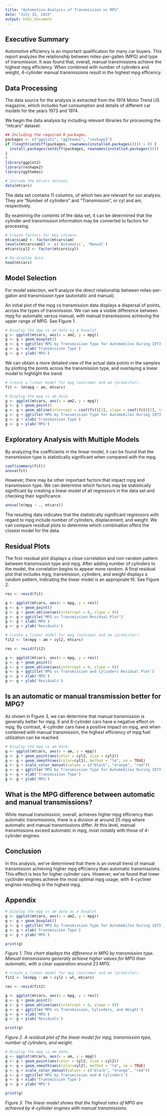 ```yaml
---
title: "Automotive Analysis of Transmission vs MPG"
date: "July 15, 2015"
output: html_document
---
```


## Executive Summary

Automotive efficiency is an important qualification for many car buyers. This report analyzes the relationship between miles-per-gallen (MPG) and type of transmission. It was found that, overall, manual transmissions achieve the highest mpg efficiency. When combined with number of cylinders and weight, 4-cylinder manual transmissions result in the highest mpg efficency.

## Data Processing

The data source for the analysis is extracted from the 1974 Motor Trend US magazine, which includes fuel consumption and details of different car models for the years 1973 and 1974.

We begin the data analysis by including relevant libraries for processing the "mtcars" dataset.

```r
## Including the required R packages.
packages <- c("ggplot2", "ggthemes", "reshape2")
if (length(setdiff(packages, rownames(installed.packages()))) > 0) {
  install.packages(setdiff(packages, rownames(installed.packages())))  
}
# 
library(ggplot2)
library(reshape2)
library(ggthemes)

# Include the mtcars dataset.
data(mtcars)
```

The data set contains 11 columns, of which two are relevant for our analysis. They are "Number of cylinders" and "Transmission", or cyl and am, respectively.

By examining the contents of the data set, it can be determined that the cylinder and transmission information may be converted to factors for processing.

```r
# Create factors for key columns.
mtcars$am2 <- factor(mtcars$am)
levels(mtcars$am2) <- c('Automatic', 'Manual')
mtcars$cyl2 <- factor(mtcars$cyl)

# Re-display data.
head(mtcars)
```

## Model Selection

For model selection, we'll analyze the direct relationship between miles-per-gallon and transmission type (automatic and manual).

An initial plot of the mpg vs transmission data displays a dispersal of points, across the types of transmission. We can see a visible difference between mpg for automatic versus manual, with manual transmissions achieving the upper range of MPG. See Figure 1.

```r
# Display the mpg vs am data as a boxplot.
g <- ggplot(mtcars, aes(x = am2, y = mpg))
g <- g + geom_boxplot()
g <- g + ggtitle('MPG by Transmission Type for Automobiles During 1973-1974')
g <- g + xlab('Transmission Type')
g <- g + ylab('MPG')
```

We can obtain a more detailed view of the actual data points in the samples by plotting the points across the transmission type, and overlaying a linear model to highlight the trend.

```r
# Create a linear model for mpg (outcome) and am (predictor).
fit <- lm(mpg ~ am, mtcars)

# Display the mpg vs am data.
g <- ggplot(mtcars, aes(x = am2, y = mpg))
g <- g + geom_point()
g <- g + geom_abline(intercept = coef(fit)[1], slope = coef(fit)[2], colour = 'red')
g <- g + ggtitle('MPG by Transmission Type for Automobiles During 1973-1974')
g <- g + xlab('Transmission Type')
g <- g + ylab('MPG')
```

## Exploratory Analysis with Multiple Models

By analyzing the coefficients in the linear model, it can be found that the transmission type is statistically significant when compared with the mpg.

```r
coef(summary(fit))
anova(fit)
```

However, there may be other important factors that impact mpg and transmission type. We can determine which factors may be statistically significant by creating a linear model of all regressors in the data set and checking their significance.

```r
anova(lm(mpg ~ ., mtcars))
```

The resulting data indicates that the statistically significant regressors with regard to mpg include number of cylinders, displacement, and weight. We can compare residual plots to determine which combination offers the closest model for the data.

## Residual Plots

The first residual plot displays a close correlation and non-random pattern between transmission type and mpg. After adding number of cylinders to the model, the correlation begins to appear more random. A final residual plot that includes mpg, transmission, cylinders, and weight displays a random pattern, indicating the linear model is an appropriate fit. See Figure 2.

```r
res <- resid(fit)

g <- ggplot(mtcars, aes(x = mpg, y = res))
g <- g + geom_point()
g <- g + geom_abline(aes(intercept = 0, slope = 0))
g <- g + ggtitle('MPG vs Transmission Residual Plot')
g <- g + xlab('MPG')
g <- g + ylab('Residuals')
```

```r
# Create a linear model for mpg (outcome) and am (predictor).
fit2 <- lm(mpg ~ am + cyl2, mtcars)

res <- resid(fit2)

g <- ggplot(mtcars, aes(x = mpg, y = res))
g <- g + geom_point()
g <- g + geom_abline(aes(intercept = 0, slope = 0))
g <- g + ggtitle('MPG vs Transmission and Cylinders Residual Plot')
g <- g + xlab('MPG')
g <- g + ylab('Residuals')
```

## Is an automatic or manual transmission better for MPG?

As shown in Figure 3, we can determine that manual transmission is generally better for mpg. 6 and 8-cylinder cars have a negative effect on mpg. By contrast, 4-cylinder cars have a positive impact on mpg, and when combined with manual transmission, the highest efficiency of mpg fuel utilization can be reached.

```r
# Display the mpg vs am data.
g <- ggplot(mtcars, aes(x = am, y = mpg))
g <- g + geom_point(aes(color = cyl2, size = cyl2))
g <- g + geom_smooth(aes(color=cyl2), method = "lm", se = TRUE)
g <- g + scale_color_manual(values = c("black", "orange", "red"))
g <- g + ggtitle('MPG by Transmission Type for Automobiles During 1973-1974')
g <- g + xlab('Transmission Type')
g <- g + ylab('MPG')
```

## What is the MPG difference between automatic and manual transmissions?

While manual transmission, overall, achieves higher mpg efficiency than automatic transmissions, there is a division at around 25 mpg where automatic and manual transmissions differ. At this level, manual transmissions exceed automatic in mpg, most notably with those of 4-cylinder engines.

## Conclusion

In this analysis, we've determined that there is an overall trend of manual transmission achieving higher mpg efficiency than automatic transmissions. This effect is less for higher cylinder cars. However, we've found that lower cyclinder engines achieve the most optimal mpg usage, with 4-cycliner engines resulting in the highest mpg.

## Appendix

```r
# Display the mpg vs am data as a boxplot.
g <- ggplot(mtcars, aes(x = am2, y = mpg))
g <- g + geom_boxplot()
g <- g + ggtitle('MPG by Transmission Type for Automobiles During 1973-1974')
g <- g + xlab('Transmission Type')
g <- g + ylab('MPG')

print(g)
```

*Figure 1. This chart displays the difference in MPG by transmission type. Manual transmissions generally achieve higher values for MPG than automatic, with a clear separation around 23 MPG.*

```r
# Create a linear model for mpg (outcome) and am (predictor).
fit2 <- lm(mpg ~ am + cyl2 + wt, mtcars)

res <- resid(fit2)

g <- ggplot(mtcars, aes(x = mpg, y = res))
g <- g + geom_point()
g <- g + geom_abline(aes(intercept = 0, slope = 0))
g <- g + ggtitle('MPG vs Transmission, Cylinders, and Weight')
g <- g + xlab('MPG')
g <- g + ylab('Residuals')

print(g)
```

*Figure 2. A residual plot of the linear model for mpg, transmission type, number of cylinders, and weight.*

```r
# Display the mpg vs am data.
g <- ggplot(mtcars, aes(x = am, y = mpg))
g <- g + geom_point(aes(color = cyl2, size = cyl2))
g <- g + geom_smooth(aes(color=cyl2), method = "lm", se = TRUE)
g <- g + scale_color_manual(values = c("black", "orange", "red"))
g <- g + ggtitle('MPG by Transmission and # Cylinders')
g <- g + xlab('Transmission Type')
g <- g + ylab('MPG')

print(g)
```

*Figure 3. The linear model shows that the highest rates of MPG are achieved by 4-cylinder engines with manual transmissions.*